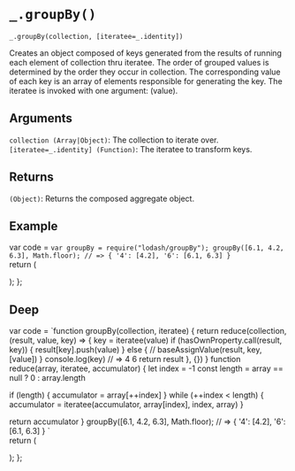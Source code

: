 # `_.groupBy()`

`_.groupBy(collection, [iteratee=_.identity])`

Creates an object composed of keys generated from the results of running each element of collection thru iteratee. The order of grouped values is determined by the order they occur in collection. The corresponding value of each key is an array of elements responsible for generating the key. The iteratee is invoked with one argument: (value).

## Arguments
`collection (Array|Object)`: The collection to iterate over.  
`[iteratee=_.identity] (Function)`: The iteratee to transform keys.

## Returns
`(Object)`: Returns the composed aggregate object.

## Example


var code =  `var groupBy = require("lodash/groupBy");
groupBy([6.1, 4.2, 6.3], Math.floor);
// => { '4': [4.2], '6': [6.1, 6.3] }
`   
  return (
    <div>
      <Embed source={code} />
    </div>
  );
};

<Demo/>

## Deep

var code =  `function groupBy(collection, iteratee) {
  return reduce(collection, (result, value, key) => {
    key = iteratee(value)
    if (hasOwnProperty.call(result, key)) {
      result[key].push(value)
    } else {
      // baseAssignValue(result, key, [value])
    }
    console.log(key) //  => 4 6
    return result
  }, {})
}
function reduce(array, iteratee, accumulator) {
  let index = -1
  const length = array == null ? 0 : array.length

  if (length) {
    accumulator = array[++index]
  }
  while (++index < length) {
    accumulator = iteratee(accumulator, array[index], index, array)
  }

  return accumulator
}
groupBy([6.1, 4.2, 6.3], Math.floor);
// => { '4': [4.2], '6': [6.1, 6.3] }
`   
  return (
    <div>
      <Embed source={code} />
    </div>
  );
};

<DeepDemo/>



